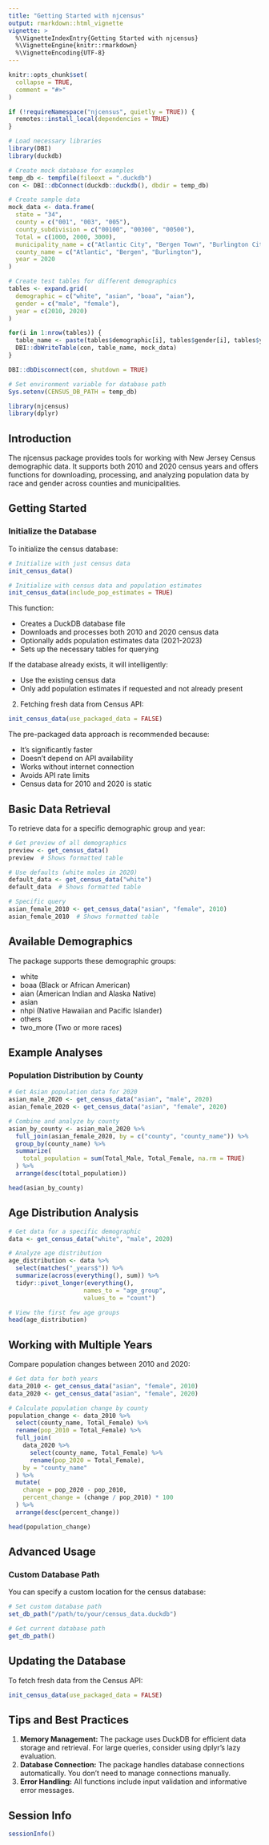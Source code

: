 ```yaml
---
title: "Getting Started with njcensus"
output: rmarkdown::html_vignette
vignette: >
  %\VignetteIndexEntry{Getting Started with njcensus}
  %\VignetteEngine{knitr::rmarkdown}
  %\VignetteEncoding{UTF-8}
---
```



```r
knitr::opts_chunk$set(
  collapse = TRUE,
  comment = "#>"
)

if (!requireNamespace("njcensus", quietly = TRUE)) {
  remotes::install_local(dependencies = TRUE)
}

# Load necessary libraries
library(DBI)
library(duckdb)

# Create mock database for examples
temp_db <- tempfile(fileext = ".duckdb")
con <- DBI::dbConnect(duckdb::duckdb(), dbdir = temp_db)

# Create sample data
mock_data <- data.frame(
  state = "34",
  county = c("001", "003", "005"),
  county_subdivision = c("00100", "00300", "00500"),
  Total = c(1000, 2000, 3000),
  municipality_name = c("Atlantic City", "Bergen Town", "Burlington City"),
  county_name = c("Atlantic", "Bergen", "Burlington"),
  year = 2020
)

# Create test tables for different demographics
tables <- expand.grid(
  demographic = c("white", "asian", "boaa", "aian"),
  gender = c("male", "female"),
  year = c(2010, 2020)
)

for(i in 1:nrow(tables)) {
  table_name <- paste(tables$demographic[i], tables$gender[i], tables$year[i], sep = "_")
  DBI::dbWriteTable(con, table_name, mock_data)
}

DBI::dbDisconnect(con, shutdown = TRUE)

# Set environment variable for database path
Sys.setenv(CENSUS_DB_PATH = temp_db)

```

```r
library(njcensus)
library(dplyr)
```

## Introduction

The njcensus package provides tools for working with New Jersey Census demographic data. It supports both 2010 and 2020 census years and offers functions for downloading, processing, and analyzing population data by race and gender across counties and municipalities.

## Getting Started

### Initialize the Database

To initialize the census database:

```r
# Initialize with just census data
init_census_data()

# Initialize with census data and population estimates
init_census_data(include_pop_estimates = TRUE)
```

This function:

- Creates a DuckDB database file
- Downloads and processes both 2010 and 2020 census data
- Optionally adds population estimates data (2021-2023)
- Sets up the necessary tables for querying

If the database already exists, it will intelligently:

- Use the existing census data
- Only add population estimates if requested and not already present

2.  Fetching fresh data from Census API:

``` r
init_census_data(use_packaged_data = FALSE)
```

The pre-packaged data approach is recommended because:

-   It's significantly faster
-   Doesn't depend on API availability
-   Works without internet connection
-   Avoids API rate limits
-   Census data for 2010 and 2020 is static

## Basic Data Retrieval

To retrieve data for a specific demographic group and year:

``` r
# Get preview of all demographics
preview <- get_census_data()
preview  # Shows formatted table

# Use defaults (white males in 2020)
default_data <- get_census_data("white")
default_data  # Shows formatted table

# Specific query
asian_female_2010 <- get_census_data("asian", "female", 2010)
asian_female_2010  # Shows formatted table
```

## Available Demographics

The package supports these demographic groups:

-   white
-   boaa (Black or African American)
-   aian (American Indian and Alaska Native)
-   asian
-   nhpi (Native Hawaiian and Pacific Islander)
-   others
-   two_more (Two or more races)

## Example Analyses

### Population Distribution by County

``` r
# Get Asian population data for 2020
asian_male_2020 <- get_census_data("asian", "male", 2020)
asian_female_2020 <- get_census_data("asian", "female", 2020)

# Combine and analyze by county
asian_by_county <- asian_male_2020 %>%
  full_join(asian_female_2020, by = c("county", "county_name")) %>%
  group_by(county_name) %>%
  summarize(
    total_population = sum(Total_Male, Total_Female, na.rm = TRUE)
  ) %>%
  arrange(desc(total_population))

head(asian_by_county)
```

## Age Distribution Analysis

``` r
# Get data for a specific demographic
data <- get_census_data("white", "male", 2020)

# Analyze age distribution
age_distribution <- data %>%
  select(matches("_years$")) %>%
  summarize(across(everything(), sum)) %>%
  tidyr::pivot_longer(everything(), 
                     names_to = "age_group", 
                     values_to = "count")

# View the first few age groups
head(age_distribution)
```

## Working with Multiple Years

Compare population changes between 2010 and 2020:

``` r
# Get data for both years
data_2010 <- get_census_data("asian", "female", 2010)
data_2020 <- get_census_data("asian", "female", 2020)

# Calculate population change by county
population_change <- data_2010 %>%
  select(county_name, Total_Female) %>%
  rename(pop_2010 = Total_Female) %>%
  full_join(
    data_2020 %>%
      select(county_name, Total_Female) %>%
      rename(pop_2020 = Total_Female),
    by = "county_name"
  ) %>%
  mutate(
    change = pop_2020 - pop_2010,
    percent_change = (change / pop_2010) * 100
  ) %>%
  arrange(desc(percent_change))

head(population_change)
```

## Advanced Usage

### Custom Database Path

You can specify a custom location for the census database:

``` r
# Set custom database path
set_db_path("/path/to/your/census_data.duckdb")

# Get current database path
get_db_path()
```

## Updating the Database

To fetch fresh data from the Census API:

``` r
init_census_data(use_packaged_data = FALSE)
```

## Tips and Best Practices

1.  **Memory Management:** The package uses DuckDB for efficient data storage and retrieval. For large queries, consider using dplyr's lazy evaluation.
2.  **Database Connection:** The package handles database connections automatically. You don't need to manage connections manually.
3.  **Error Handling:** All functions include input validation and informative error messages.

## Session Info

``` r
sessionInfo()
```
